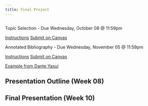```yaml
---
title: Final Project
---
```


## 

[Topic Selection - Due Wednesday, October 08 @ 11:59pm]{.text-center .h .large} 

::: {.align-center}
[Instructions](Final-Project/01-Topic-Selection/topic-selection.pdf){target=_blank .btn .btn-primary .btn-lg .cv-download .me-4}
[Submit on Canvas](https://canvas.uoregon.edu/courses/274682/assignments/1916912){target=_blank .btn .btn-primary .btn-lg .cv-download}
:::

[Annotated Bibliography - Due Wednesday, November 05 @ 11:59pm]{.text-center .h .large}

::: {.align-center}
[Instructions](Final-Project/02-Annotated-Bib/annotated-bib.pdf){target=_blank .btn .btn-primary .btn-lg .cv-download .me-4}
[Submit on Canvas](https://canvas.uoregon.edu/courses/274682/assignments/1916913){target=_blank .btn .btn-primary .btn-lg .cv-download}
:::

::: {.align-center}
[Example from Dante Yasui](Final-Project/02-Annotated-Bib/Dante-Example/EconHistory_annotatedbib.pdf){target=_blank .btn .btn-primary .btn-lg .cv-download}
:::

## Presentation Outline (Week 08) 



## Final Presentation (Week 10)